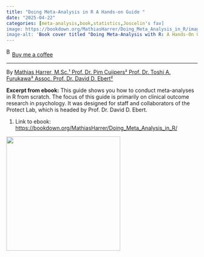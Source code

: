 ```yaml
---
title: "Doing Meta-Analysis in R A Hands-on Guide "
date: "2025-04-22"
categories: [meta-analysis,book,statistics,Joscelin's fav]
image: https://bookdown.org/MathiasHarrer/Doing_Meta_Analysis_in_R/images/cover.png
image-alt: 'Book cover titled "Doing Meta-Analysis with R: A Hands-On Guide" by Mathias Harrer, Pim Cuijpers, Toshi Furukawa, and David Ebert. The top portion of the cover has a light beige background with bold navy blue text. The middle features a vivid, dynamic image of flowing water with shades of blue and golden highlights. The bottom includes the authors names and the CRC Press logo, labeled as a Chapman & Hall book.'
---
```


<link href="https://fonts.googleapis.com/css?family=Cookie" rel="stylesheet"><a class="bmc-button" target="_blank" href="https://www.buymeacoffee.com/JoscelinRocha">![Buy me a coffee](https://cdn.buymeacoffee.com/buttons/bmc-new-btn-logo.svg){alt="Buy me a coffee" width="15" height="21"}Buy me a coffee</a>

------------------------------------------------------------------------

By [Mathias Harrer, M.Sc.¹ Prof. Dr. Pim Cuijpers² Prof. Dr. Toshi A. Furukawa³ Assoc. Prof. Dr. David D. Ebert²](https://bookdown.org/MathiasHarrer/Doing_Meta_Analysis_in_R/)

**Excerpt from ebook:** This guide shows you how to conduct meta-analyses in R from scratch. The focus of this guide is primarily on clinical outcome research in psychology. It was designed for staff and collaborators of the Protect Lab, which is headed by Prof. Dr. David D. Ebert.

1.  Link to ebook: <https://bookdown.org/MathiasHarrer/Doing_Meta_Analysis_in_R/>

![](https://bookdown.org/MathiasHarrer/Doing_Meta_Analysis_in_R/images/cover.png){width="300"}
